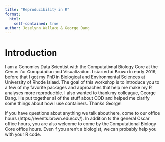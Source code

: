 ```yaml
---
title: "Reproducibility in R"
format: 
  html:
    self-contained: true
author: Joselynn Wallace & George Dang
---
```

# Introduction
I am a Genomics Data Scientist with the Computational Biology Core at the Center for Computation and Visualization. I started at Brown in early 2019, before that I got my PhD in Biological and Environmental Sciences at University of Rhode Island. The goal of this workshop is to introduce you to a few of my favorite packages and approaches that help me make my R analyses more reproducible. I also wanted to thank my colleague, George Dang. He put together all of the stuff about OOD and helped me clarify some things about how I use containers. Thanks George!

If you have questions about anything we talk about here, come to our office hours (https://events.brown.edu/ccv/). In addition to the general Oscar office hours, you are also welcome to come by the Computational Biology Core office hours. Even if you aren't a biologist, we can probably help you with your R code.